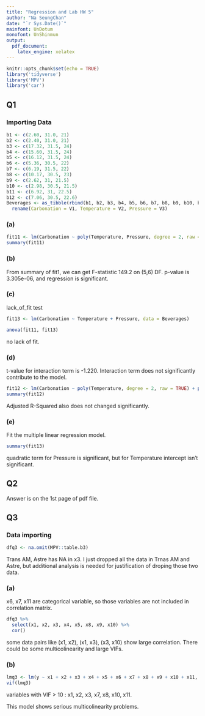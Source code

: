 ```yaml
---
title: "Regression and Lab HW 5"
author: "Na SeungChan"
date: "`r Sys.Date()`"
mainfont: UnDotum
monofont: UnShinmun
output:
  pdf_document:
    latex_engine: xelatex
---
```


```r
knitr::opts_chunk$set(echo = TRUE)
library('tidyverse')
library('MPV')
library('car')
```

## Q1


### Importing Data


```r
b1 <- c(2.60, 31.0, 21)
b2 <- c(2.40, 31.0, 21)
b3 <- c(17.32, 31.5, 24)
b4 <- c(15.60, 31.5, 24)
b5 <- c(16.12, 31.5, 24)
b6 <- c(5.36, 30.5, 22)
b7 <- c(6.19, 31.5, 22)
b8 <- c(10.17, 30.5, 23)
b9 <- c(2.62, 31, 21.5)
b10 <- c(2.98, 30.5, 21.5)
b11 <- c(6.92, 31, 22.5)
b12 <- c(7.06, 30.5, 22.6)
Beverages <- as_tibble(rbind(b1, b2, b3, b4, b5, b6, b7, b8, b9, b10, b11, b12)) %>%
  rename(Carbonation = V1, Temperature = V2, Pressure = V3)
```


### (a)


```r
fit11 <- lm(Carbonation ~ poly(Temperature, Pressure, degree = 2, raw = TRUE), data = Beverages)
summary(fit11)
```


### (b)


From summary of fit1, we can get F-statistic 149.2 on (5,6) DF. p-value is 3.305e-06, and regression is significant.


### (c)


lack_of_fit test


```r
fit13 <- lm(Carbonation ~ Temperature + Pressure, data = Beverages)

anova(fit11, fit13)
```

no lack of fit.


### (d)


t-value for interaction term is -1.220. Interaction term does not significantly contribute to the model.


```r
fit12 <- lm(Carbonation ~ poly(Temperature, degree = 2, raw = TRUE) + poly(Pressure, degree = 2, raw = TRUE), data = Beverages)
summary(fit12)

```


Adjusted R-Squared also does not changed significantly.


### (e)


Fit the multiple linear regression model.


```r
summary(fit13)
```


quadratic term for Pressure is significant, but for Temperature intercept isn't significant.



## Q2


Answer is on the 1st page of pdf file.



## Q3


### Data importing


```r
dfq3 <- na.omit(MPV::table.b3)
```


Trans AM, Astre has NA in x3. I just dropped all the data in Trnas AM and Astre, but additional analysis is needed for justification of droping those two data.


### (a)


x6, x7, x11 are categorical variable, so those variables are not included in correlation matrix.


```r
dfq3 %>% 
  select(x1, x2, x3, x4, x5, x8, x9, x10) %>%
  cor()
```


some data pairs like (x1, x2), (x1, x3), (x3, x10) show large correlation. There could be some multicolinearity and large VIFs.


### (b)


```r
lmq3 <- lm(y ~ x1 + x2 + x3 + x4 + x5 + x6 + x7 + x8 + x9 + x10 + x11, data = dfq3)
vif(lmq3)
```

variables with VIF > 10 : x1, x2, x3, x7, x8, x10, x11.

This model shows serious multicolinearity problems.



